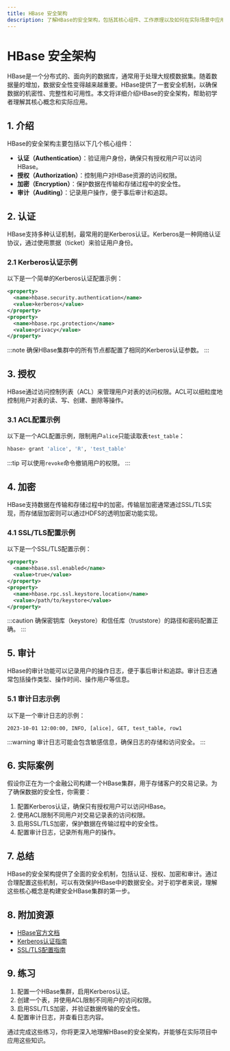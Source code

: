 ```yaml
---
title: HBase 安全架构
description: 了解HBase的安全架构，包括其核心组件、工作原理以及如何在实际场景中应用。
---
```


# HBase 安全架构

HBase是一个分布式的、面向列的数据库，通常用于处理大规模数据集。随着数据量的增加，数据安全性变得越来越重要。HBase提供了一套安全机制，以确保数据的机密性、完整性和可用性。本文将详细介绍HBase的安全架构，帮助初学者理解其核心概念和实际应用。

## 1. 介绍

HBase的安全架构主要包括以下几个核心组件：

- **认证（Authentication）**：验证用户身份，确保只有授权用户可以访问HBase。
- **授权（Authorization）**：控制用户对HBase资源的访问权限。
- **加密（Encryption）**：保护数据在传输和存储过程中的安全性。
- **审计（Auditing）**：记录用户操作，便于事后审计和追踪。

## 2. 认证

HBase支持多种认证机制，最常用的是Kerberos认证。Kerberos是一种网络认证协议，通过使用票据（ticket）来验证用户身份。

### 2.1 Kerberos认证示例

以下是一个简单的Kerberos认证配置示例：

```xml
<property>
  <name>hbase.security.authentication</name>
  <value>kerberos</value>
</property>
<property>
  <name>hbase.rpc.protection</name>
  <value>privacy</value>
</property>
```

:::note
确保HBase集群中的所有节点都配置了相同的Kerberos认证参数。
:::

## 3. 授权

HBase通过访问控制列表（ACL）来管理用户对表的访问权限。ACL可以细粒度地控制用户对表的读、写、创建、删除等操作。

### 3.1 ACL配置示例

以下是一个ACL配置示例，限制用户`alice`只能读取表`test_table`：

```bash
hbase> grant 'alice', 'R', 'test_table'
```

:::tip
可以使用`revoke`命令撤销用户的权限。
:::

## 4. 加密

HBase支持数据在传输和存储过程中的加密。传输层加密通常通过SSL/TLS实现，而存储层加密则可以通过HDFS的透明加密功能实现。

### 4.1 SSL/TLS配置示例

以下是一个SSL/TLS配置示例：

```xml
<property>
  <name>hbase.ssl.enabled</name>
  <value>true</value>
</property>
<property>
  <name>hbase.rpc.ssl.keystore.location</name>
  <value>/path/to/keystore</value>
</property>
```

:::caution
确保密钥库（keystore）和信任库（truststore）的路径和密码配置正确。
:::

## 5. 审计

HBase的审计功能可以记录用户的操作日志，便于事后审计和追踪。审计日志通常包括操作类型、操作时间、操作用户等信息。

### 5.1 审计日志示例

以下是一个审计日志的示例：

```plaintext
2023-10-01 12:00:00, INFO, [alice], GET, test_table, row1
```

:::warning
审计日志可能会包含敏感信息，确保日志的存储和访问安全。
:::

## 6. 实际案例

假设你正在为一个金融公司构建一个HBase集群，用于存储客户的交易记录。为了确保数据的安全性，你需要：

1. 配置Kerberos认证，确保只有授权用户可以访问HBase。
2. 使用ACL限制不同用户对交易记录表的访问权限。
3. 启用SSL/TLS加密，保护数据在传输过程中的安全性。
4. 配置审计日志，记录所有用户的操作。

## 7. 总结

HBase的安全架构提供了全面的安全机制，包括认证、授权、加密和审计。通过合理配置这些机制，可以有效保护HBase中的数据安全。对于初学者来说，理解这些核心概念是构建安全HBase集群的第一步。

## 8. 附加资源

- [HBase官方文档](https://hbase.apache.org/)
- [Kerberos认证指南](https://web.mit.edu/kerberos/)
- [SSL/TLS配置指南](https://www.openssl.org/)

## 9. 练习

1. 配置一个HBase集群，启用Kerberos认证。
2. 创建一个表，并使用ACL限制不同用户的访问权限。
3. 启用SSL/TLS加密，并验证数据传输的安全性。
4. 配置审计日志，并查看日志内容。

通过完成这些练习，你将更深入地理解HBase的安全架构，并能够在实际项目中应用这些知识。